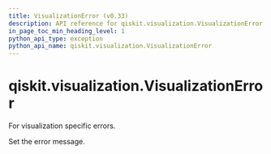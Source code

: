 ```yaml
---
title: VisualizationError (v0.33)
description: API reference for qiskit.visualization.VisualizationError in qiskit v0.33
in_page_toc_min_heading_level: 1
python_api_type: exception
python_api_name: qiskit.visualization.VisualizationError
---
```


<span id="qiskit-visualization-visualizationerror" />

# qiskit.visualization.VisualizationError

<Class id="qiskit.visualization.VisualizationError" isDedicatedPage={true} github="https://github.com/qiskit/qiskit/tree/stable/0.19/qiskit/visualization/exceptions.py" signature="VisualizationError(*message)" modifiers="exception">
  For visualization specific errors.

  Set the error message.
</Class>

